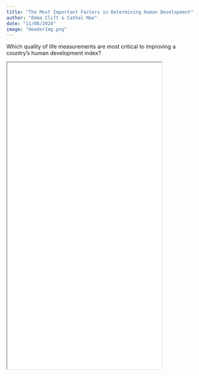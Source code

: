 ```yaml
---
title: "The Most Important Factors in Determining Human Development"
author: "Emma Clift & Cathal Mee"
date: "11/08/2024"
image: "HeaderImg.png"
---
```


Which quality of life measurements are most critical to improving a country’s human development index?


<iframe width="80%" height="800" align="center" src="InitialReport.pdf"></iframe>
